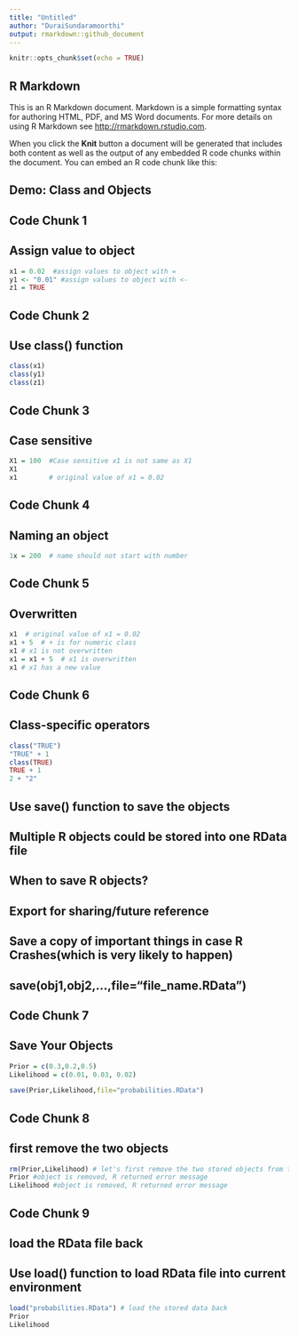 ```yaml
---
title: "Untitled"
author: "DuraiSundaramoorthi"
output: rmarkdown::github_document
---
```


```r
knitr::opts_chunk$set(echo = TRUE)
```

## R Markdown

This is an R Markdown document. Markdown is a simple formatting syntax for authoring HTML, PDF, and MS Word documents. For more details on using R Markdown see <http://rmarkdown.rstudio.com>.

When you click the **Knit** button a document will be generated that includes both content as well as the output of any embedded R code chunks within the document. You can embed an R code chunk like this:

## Demo: Class and Objects
## Code Chunk 1
## Assign value to object
```r
x1 = 0.02  #assign values to object with =
y1 <- "0.01" #assign values to object with <-
z1 = TRUE
```

## Code Chunk 2
## Use class() function
```r
class(x1) 
class(y1)
class(z1)
```

## Code Chunk 3
## Case sensitive
```r
X1 = 100  #Case sensitive x1 is not same as X1
X1
x1        # original value of x1 = 0.02
```

## Code Chunk 4
## Naming an object
```r
1x = 200  # name should not start with number
```

## Code Chunk 5
## Overwritten
```r
x1  # original value of x1 = 0.02
x1 + 5  # + is for numeric class
x1 # x1 is not overwritten
x1 = x1 + 5  # x1 is overwritten
x1 # x1 has a new value
```

## Code Chunk 6
## Class-specific operators
```r
class("TRUE")
"TRUE" + 1
class(TRUE)
TRUE + 1
2 + "2"  
```

## Use save() function to save the objects 
## Multiple R objects could be stored into one RData file
## When to save R objects?
## Export for sharing/future reference
## Save a copy of important things in case R Crashes(which is very likely to happen)
## save(obj1,obj2,...,file="file_name.RData")

## Code Chunk 7
## Save Your Objects
```r
Prior = c(0.3,0.2,0.5)
Likelihood = c(0.01, 0.03, 0.02)

save(Prior,Likelihood,file="probabilities.RData")
```



## Code Chunk 8
## first remove the two objects
```r
rm(Prior,Likelihood) # let's first remove the two stored objects from the environment
Prior #object is removed, R returned error message
Likelihood #object is removed, R returned error message
```



## Code Chunk 9
## load the RData file back
## Use load() function to load RData file into current environment
```r
load("probabilities.RData") # load the stored data back
Prior
Likelihood
```

